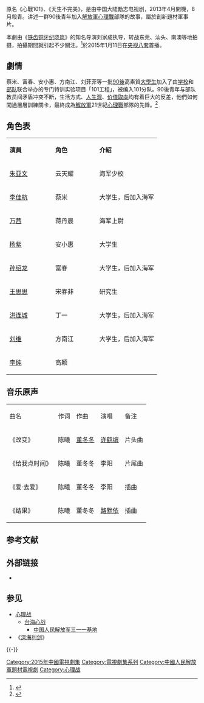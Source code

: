 {{影集資訊
| 名稱 = 天生要完美
| 原名 = 心戰101/天生不完美
| 圖片 = [[File:天生不完美.jpg|180px]]
| 圖說 = 
| 分類 = 軍事
| 原創者 = 
| 編劇 = 赵琪
| 導演 = 刘家成
| 演出 = [[朱亚文|朱亚文]]，[[李佳航|李佳航]]，[[万茜|万茜]]<br>[[杨紫|杨紫]]
| 配音 = 
| 旁白 = 
| 主題曲 = 
| 片尾曲 =
| 國家 = {{PRC}}
| 語言 = [[普通话|普通话]]
| 季數 = 
| 集數 = 原版:31集
| 每集列表 = 
| 製片人 = 东莞市华传媒有限公司
| 執行製片 = 叶进军，唐静
| 拍攝地 = [[东莞|东莞]]、[[汕头|汕头]]、[[南澳縣|南澳]]等地
| 共同執行製作 = [[解放軍電視宣傳中心|解放軍電視宣傳中心]]
| 每集長 = 44分
| 頻道 = 
| 電視網 =[[央视八套|央视八套]]
| 視頻制式 = PAL
| 音頻制式 = 
| 開始 = 2015年1月10日
| 結束 =2015年1月21日
| 先於 = 
| 後於 = 
| 相關劇集 = 
| 官方網站 = 
| imdb_id = 
| tv_com_id = 
}}
{{engname|《天生要完美》|Say No for Youth}} 原名《心戰101》、《天生不完美》，是由中国大陆勵志电视剧，2013年4月開機，8月殺青。讲述一群90後青年加入[[解放軍|解放軍]][[心理戰|心理戰]]部隊的故事，屬於創新題材軍事片。

本劇由《[[铁齿铜牙纪晓岚|铁齿铜牙纪晓岚]]》的知名导演刘家成执导，转战东莞、汕头、南澳等地拍摄，拍攝期間就引起不少關注。<ref>{{Cite web |url=http://dailynews.sina.com/bg/ent/tv/sinacn/20140414/01085636639.html |title=心戰101全新上檔 |accessdate=2014-06-27 |archive-date=2014-12-24 |archive-url=https://web.archive.org/web/20141224191147/http://dailynews.sina.com/bg/ent/tv/sinacn/20140414/01085636639.html |dead-url=no }}</ref>於2015年1月11日在[[央视八套|央视八套]]首播。

== 劇情 ==
蔡米、富春、安小惠、方南江、刘菲菲等一批[[90後|90後]]高素質[[大學生|大學生]]加入了由[[学校|学校]]和[[部队|部队]]联合举办的专门特训实验项目「101工程」，被编入101分队。90後青年与部队教员间矛盾冲突不断，生活方式、[[人生观|人生观]]、[[价值取向|价值取向]]均有着巨大的反差，他們如何闖過層層訓練關卡，最終成為[[解放軍|解放軍]]21世紀[[心理戰|心理戰]]部隊的先鋒。<ref>{{Cite web |url=http://amuse.nen.com.cn/system/2013/07/30/010591524.shtml |title=心戰101開機 |access-date=2014-06-27 |archive-url=https://web.archive.org/web/20160305095149/http://amuse.nen.com.cn/system/2013/07/30/010591524.shtml |archive-date=2016-03-05 |dead-url=yes }}</ref>

==角色表==
{| class="wikitable" style="width:70%"
|-  style="background:cornflowerblue; color:snow; text-align:center;"
|style="width:105px"|'''演員'''||style="width:100px"|'''角色'''||'''介紹''' 
|-
|[[朱亚文|朱亚文]]||云天耀||海军少校
|- 
|[[李佳航|李佳航]]||蔡米||大学生，后加入海军
|-
|[[万茜|万茜]]||蒋丹晨||海军上尉
|- 
|[[杨紫|杨紫]]||安小惠||大学生 
|-
|[[孙绍龙|孙绍龙]]||富春||大学生，后加入海军
|-
|[[王思思_(演员)|王思思]]||宋春非||研究生 
|-
|[[洪连城|洪连城]]||丁一||大学生，后加入海军
|- 
|[[刘晏辰|刘维]]||方南江||大学生，后加入海军
|-
|[[李纯|李纯]]||高颖||
|}

==音乐原声==
{|class="wikitable" style="width:70%" style="font-size:100%;"
|- style="width:100%; background:cornflowerblue; color:snow" align=center	
|曲名||作词||作曲||演唱	||备注
|-
|《改变》||陈曦||[[董冬冬|董冬冬]]||[[许鹤缤|许鹤缤]]||片头曲
|-
|《给我点时间》||陈曦||董冬冬||李阳||片尾曲
|-
|《爱·去爱》||陈曦||董冬冬||李阳||插曲
|-
|《结果》||陈曦||董冬冬||[[路默依|路默依]]||插曲
|}

==参考文献==
{{reflist}}

== 外部链接 ==
* {{sinaweibo|3162710421}}

== 参见 ==
{{Portal|中华人民共和国|电视剧|军事|心理学}}
* [[心理战|心理战]]
** [[台海心战|台海心战]]
*** [[中国人民解放军三一一基地|中国人民解放军三一一基地]]
* 《[[深海利剑|深海利剑]]》

{{-}}
{{央视八套电视剧}}

{{DEFAULTSORT:T天}}
[[Category:2015年中國電視劇集|Category:2015年中國電視劇集]]
[[Category:電視劇集系列|Category:電視劇集系列]]
[[Category:中國人民解放軍題材電視劇|Category:中國人民解放軍題材電視劇]]
[[Category:心理战|Category:心理战]]